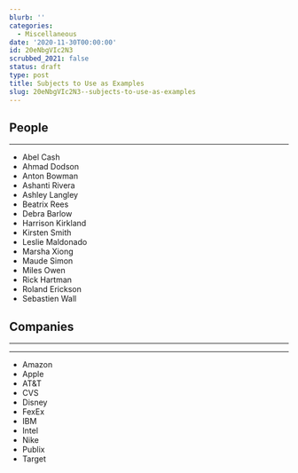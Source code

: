 ```yaml
---
blurb: ''
categories:
  - Miscellaneous
date: '2020-11-30T00:00:00'
id: 20eNbgVIc2N3
scrubbed_2021: false
status: draft
type: post
title: Subjects to Use as Examples
slug: 20eNbgVIc2N3--subjects-to-use-as-examples
---
```


People 
---
---


- Abel Cash
- Ahmad Dodson
- Anton Bowman
- Ashanti Rivera
- Ashley Langley
- Beatrix Rees
- Debra Barlow
- Harrison Kirkland
- Kirsten Smith
- Leslie Maldonado
- Marsha Xiong
- Maude Simon
- Miles Owen
- Rick Hartman
- Roland Erickson
- Sebastien Wall

Companies
---
---
---


- Amazon
- Apple
- AT&T
- CVS
- Disney
- FexEx
- IBM
- Intel
- Nike
- Publix
- Target
